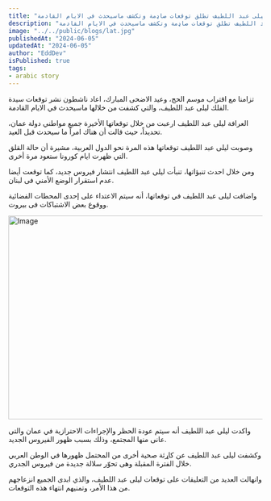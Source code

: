 ```yaml
---
title: "مع اقتراب موسم الحج.. ليلى عبد اللطيف تطلق توقعات صاډمة وتكشف ماسيحدث في الايام القادمة!"
description: "مع اقتراب موسم الحج.. ليلى عبد اللطيف تطلق توقعات صاډمة وتكشف ماسيحدث في الايام القادمة!"
image: "../../public/blogs/lat.jpg"
publishedAt: "2024-06-05"
updatedAt: "2024-06-05"
author: "EddDev"
isPublished: true
tags:
- arabic story
---
```


تزامنا مع اقتراب موسم الحج، وعيد الاضحى المبارك، اعاد ناشطون نشر توقعات سيدة الفلك ليلى عبد اللطيف، والتي كشفت من خلالها ماسيحدث في الايام القادمة.

العرافة ليلى عبد اللطيف ارعبت من خلال توقعاتها الأخيرة جميع مواطني دولة عمان، تحديداً، حيث قالت أن هناك امراً ما سيحدث قبل العيد.


وصوبت ليلى عبد اللطيف توقعاتها هذه المرة نحو الدول العربية، مشيرة أن حالة القلق التي ظهرت ايام كورونا ستعود مرة أخرى.

ومن خلال احدث تنبؤاتها، تنبأت ليلى عبد اللطيف انتشار فيروس جديد، كما توقعت أيضا عدم استقرار الوضع الأمني فى لبنان.


واضافت ليلى عبد اللطيف في توقعاتها، أنه سيتم الاعتداء على إحدى المحطات الفضائية ووقوع بعض الاشتباكات فى بيروت.

<Image
  src="/blogs/lat.jpg"
  width="718"
  height="404"
  alt="Image"
  sizes="100vw"
/>

واكدت ليلى عبد اللطيف أنه سيتم عودة الحظر والإجراءات الاحترازية في عمان والتى عانى منها المجتمع، وذلك بسبب ظهور الفيروس الجديد.


وكشفت ليلى عبد اللطيف عن کاړثة صحية أخرى من المحتمل ظهورها في الوطن العربي خلال الفترة المقبلة وهى تحوّر سلالة جديدة من فيروس الجدري. 

وانهالت العديد من التعليقات على توقعات ليلى عبد اللطيف، والذي ابدى الجميع انزعاجهم من هذا الأمر، وتمنيهم انتهاء هذه التوقعات.